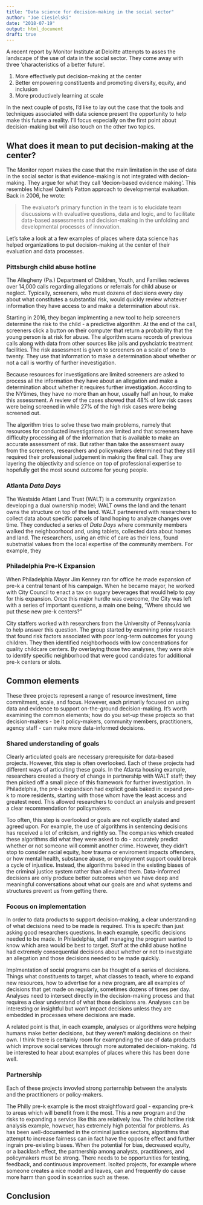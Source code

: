 ```yaml
---
title: "Data science for decision-making in the social sector"
author: "Joe Ciesielski"
date: "2018-07-19"
output: html_document
draft: true
---
```


A recent report by Monitor Institute at Deloitte attempts to asses the landscape of the use of data in the social sector. They come away with three 'characteristics of a better future'.

1. More effectively put decision-making at the center
2. Better empowering constituents and promoting diversity, equity, and inclusion
3. More productively learning at scale

In the next couple of posts, I'd like to lay out the case that the tools and techniques associated with data science present the opportunity to help make this future a reality. I'll focus especially on the first point about decision-making but will also touch on the other two topics. 

## What does it mean to put decision-making at the center?

The Monitor report makes the case that the main limitation in the use of data in the social sector is that evidence-making is not integrated with decion-making. They argue for what they call 'decion-based evidence making'. This resembles Michael Quinn's Patton approach to developmental evaluation. Back in 2006, he wrote:

> The evaluator’s primary function in the team is to elucidate team discussions with evaluative questions, data and logic, and to facilitate data-based assessments and decision-making in the unfolding and developmental processes of innovation.

Let's take a look at a few examples of places where data science has helped organizations to put decision-making at the center of their evaluation and data processes. 

### Pittsburgh child abuse hotline

The Allegheny (Pa.) Department of Children, Youth, and Families recieves over 14,000 calls regarding allegations or referrals for child abuse or neglect. Typically, screeners, who must dozens of decisions every day about what constitutes a substantial risk, would quickly review whatever information they have access to and make a determination about risk. 

Starting in 2016, they began implmenting a new tool to help screeners determine the risk to the child - a predictive algorithm. At the end of the call, screeners click a button on their computer that return a probability that the young person is at risk for abuse. The algorithm scans records of previous calls along with data from other sources like jails and pyshciatric treatment facilities. The risk assessment is given to screeners on a scale of one to twenty. They use that information to make a determination about whether or not a call is worthy of further inevestigation. 

Because resources for investigations are limited screeners are asked to process all the information they have about an allegation and make a determination about whether it requires further investigation. According to the NYtimes, they have no more than an hour, usually half an hour, to make this assessment. A review of the cases showed that 48% of low risk cases were being screened in while 27% of the high risk cases were being screened out. 

The algorithm tries to solve these two main problems, namely that resources for conducted investigations are limited and that screeners have difficulty processing all of the information that is available to make an accurate assessment of risk. But rather than take the assesmsent away from the screeners, researchers and policymakers determined that they still required their professional judgement in making the final call. They are layering the objectivity and science on top of professional expertise to hopefully get the most sound outcome for young people. 

### Atlanta *Data Days*

The Westside Atlant Land Trust (WALT) is a community organization developing a dual ownership model; WALT owns the land and the tenant owns the structure on top of the land. WALT partnerered with researchers to collect data about specific parcels of land hoping to analyze changes over time. They conducted a series of *Data Days* where community members walked the neighboorhood and, using tablets, collected data about homes and land. The researchers, using an ethic of care as their lens, found substnatial values from the local expertise of the community members. For example, they 

### Philadelphia Pre-K Expansion

When Philadelphia Mayor Jim Kenney ran for office he made expansion of pre-k a central tenant of his campaign. When he became mayor, he worked with City Council to enact a tax on sugary beverages that would help to pay for this expansion. Once this major hurdle was overcome, the City was left with a series of important questions, a main one being, "Where should we put these new pre-k centers?" 

City staffers worked with researchers from the University of Pennsylvania to help answer this question. The group started by examining prior research that found risk factors associated with poor long-term outcomes for young children. They then identified neighborhoods with low concentrations for quality childcare centers. By overlaying those two analyses, they were able to identify specific neighborhood that were good candidates for additional pre-k centers or slots. 

## Common elements

These three projects represent a range of resource investment, time commitment, scale, and focus. However, each primarily focused on using data and evidence to support on-the-ground decision-making. It's worth examining the common elements; how do you set-up these projects so that decision-makers - be it policy-makers, community members, practitioners, agency staff - can make more data-informed decisions. 

### Shared understanding of goals

Clearly articulated goals are necessary prerequisite for data-based projects. However, this step is often overlooked. Each of these projects had different ways of articulting these goals. In the Atlanta housing example, researchers created a theory of change in partnership with WALT staff; they then picked off a small piece of this framework for further investigation. In Philadelphia, the pre-k expandsion had explicit goals baked in: expand pre-k to more residents, starting with those whom have the least access and greatest need. This allowed researchers to conduct an analysis and present a clear recommendation for policymakers. 

Too often, this step is overlooked or goals are not explictly stated and agreed upon. For example, the use of algorithms in sentencing decisions has received a lot of critcism, and rightly so. The companies which created these algorithms did what they were asked to do - accurately predict whether or not someone will commit another crime. However, they didn't stop to consider racial equity, how trauma or enviroment impacts offenders, or how mental health, substance abuse, or employment support could break a cycle of injustice. Instead, the algorithms baked in the existing biases of the criminal justice system rather than alleviated them. Data-informed decisions are only produce better outcomes when we have deep and meaningful conversations about what our goals are and what systems and structures prevent us from getting there.

### Focous on implementation

In order to data products to support decision-making, a clear understanding of what decisions need to be made is required. This is specifc than just asking good researchers questions. In each example, specific decisions needed to be made. In Philadelphia, staff managing the program wanted to know which area would be best to target. Staff at the child abuse hotline had extremely consequential decisions about whether or not to investgiate an allegation and those decisions needed to be made quickly. 

Implmentation of social programs can be thought of a series of decisions. Things what constituents to target, what classes to teach, where to expand new resources, how to advertise for a new program, are all examples of decisions that get made on regularly, sometimes dozens of times per day. Analyses need to intersect directly in the decision-making process and that requires a clear understand of what those decisions are. Analyses can be interesting or insightful but won't impact decisions unless they are embedded in processes where decisions are made. 

A related point is that, in each example, analyses or algorithms were helping humans make better decisions, but they weren't making decisions on their own. I think there is certainly room for exampnding the use of data products which improve social services through more automated decision-making. I'd be interested to hear about examples of places where this has been done well. 

### Partnership

Each of these projects invovled strong parternship between the analysts and the practitioners or policy-makers. 

The Philly pre-k example is the most straightfoward goal - expanding pre-k to areas which will benefit from it the most. This a new program and the risks to expanding a service like this are relatively low. The child hotline risk analysis example, however, has extremely high potential for problems. As has been well-documented in the criminal justice sectors, algorithms that attempt to increase fairness can in fact have the opposite effect and further ingrain pre-existing biases. When the potential for bias, decreased equity, or a backlash effect, the partnership among analysts, practitioners, and policymakers must be strong. There needs to be opportunities for testing, feedback, and continuous improvement. Isolted projects, for example where someone creates a nice model and leaves, can and frequently do cause more harm than good in sceanrios such as these. 

## Conclusion
